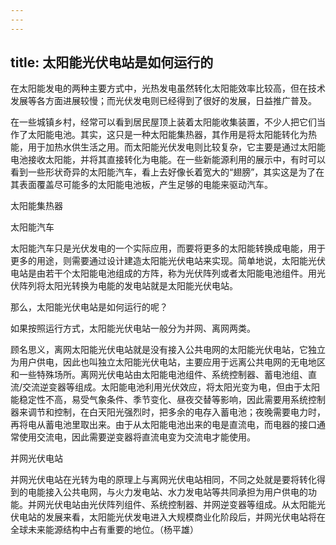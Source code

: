 ```yaml
---
---
---
```

title: 太阳能光伏电站是如何运行的
---




在太阳能发电的两种主要方式中，光热发电虽然转化太阳能效率比较高，但在技术发展等各方面进展较慢；而光伏发电则已经得到了很好的发展，日益推广普及。

在一些城镇乡村，经常可以看到居民屋顶上装着太阳能收集装置，不少人把它们当作了太阳能电池。其实，这只是一种太阳能集热器，其作用是将太阳能转化为热能，用于加热水供生活之用。而太阳能光伏发电则比较复杂，它主要是通过太阳能电池接收太阳能，并将其直接转化为电能。在一些新能源利用的展示中，有时可以看到一些形状奇异的太阳能汽车，看上去好像长着宽大的“翅膀”，其实这是为了在其表面覆盖尽可能多的太阳能电池板，产生足够的电能来驱动汽车。

太阳能集热器



太阳能汽车



太阳能汽车只是光伏发电的一个实际应用，而要将更多的太阳能转换成电能，用于更多的用途，则需要通过设计建造太阳能光伏电站来实现。简单地说，太阳能光伏电站是由若干个太阳能电池组成的方阵，称为光伏阵列或者太阳能电池组件。用光伏阵列将太阳光转换为电能的发电站就是太阳能光伏电站。

那么，太阳能光伏电站是如何运行的呢？

如果按照运行方式，太阳能光伏电站一般分为并网、离网两类。

顾名思义，离网太阳能光伏电站就是没有接入公共电网的太阳能光伏电站，它独立为用户供电，因此也叫独立太阳能光伏电站，主要应用于远离公共电网的无电地区和一些特殊场所。离网光伏电站由太阳能电池组件、系统控制器、蓄电池组、直流/交流逆变器等组成。太阳能电池利用光伏效应，将太阳光变为电，但由于太阳能稳定性不高，易受气象条件、季节变化、昼夜交替等影响，因此需要用系统控制器来调节和控制，在白天阳光强烈时，把多余的电存入蓄电池；夜晚需要电力时，再将电从蓄电池里取出来。由于从太阳能电池出来的电是直流电，而电器的接口通常使用交流电，因此需要逆变器将直流电变为交流电才能使用。

并网光伏电站



并网光伏电站在光转为电的原理上与离网光伏电站相同，不同之处就是要将转化得到的电能接入公共电网，与火力发电站、水力发电站等共同承担为用户供电的功能。并网光伏电站由光伏阵列组件、系统控制器、并网逆变器等组成。从太阳能光伏电站的发展来看，太阳能光伏发电进入大规模商业化阶段后，并网光伏电站将在全球未来能源结构中占有重要的地位。（杨平雄）